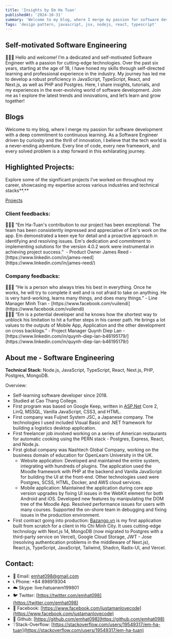 ```yaml
---
title: 'Insights by Em Ha Tuan'
publishedAt: '2024-10-31'
summary: 'Welcome to my blog, where I merge my passion for software development with a deep commitment to continuous learning. As a Software Engineer driven by curiosity and the thrill of innovation, I believe that the tech world is a never-ending adventure. Every line of code, every new framework, and every solved problem is a step forward in this exhilarating journey.'
Tags: 'design pattern, javascript, jsx, nodejs, react, typescript'
---
```


## Self-motivated Software Engineering

<aside>
👨🏻‍💻 Hello and welcome! I’m a dedicated and self-motivated Software Engineer with a passion for cutting-edge technologies. Over the past six years, starting at the age of 18, I have honed my skills through self-directed learning and professional experience in the industry. My journey has led me to develop a robust proficiency in JavaScript, TypeScript, React, and Next.js, as well as PHP and Postgres. Here, I share insights, tutorials, and my experiences in the ever-evolving world of software development. Join me as I explore the latest trends and innovations, and let’s learn and grow together!

</aside>

## Blogs

Welcome to my blog, where I merge my passion for software development with a deep commitment to continuous learning. As a Software Engineer driven by curiosity and the thrill of innovation, I believe that the tech world is a never-ending adventure. Every line of code, every new framework, and every solved problem is a step forward in this exhilarating journey.

## **Highlighted Projects:**

Explore some of the significant projects I’ve worked on throughout my career, showcasing my expertise across various industries and technical stacks**.**

[Projects](Insights%20by%20Em%20Ha%20Tuan%20d6639276ae29471786c819c7e4de0518/Projects%209049d30d9d5a4b45b08b63ae13e97253.csv)

### Client feedbacks:

<aside>
👨🏻‍💻 “Em Ha-Tuan's contribution to our project has been exceptional. The team has been consistently impressed and appreciative of Em's work on the app. Em demonstrated a keen eye for detail and a proactive approach in identifying and resolving issues. Em's dedication and commitment to implementing solutions for the version 4.0.2 work were instrumental in achieving project success.”  - Product Owner James Reed - [https://www.linkedin.com/in/james-reed](https://www.linkedin.com/in/james-reed/)

</aside>

### Company feedbacks:

<aside>
👨🏻‍💻 “He is a person who always tries his best in everything. Once he works, he will try to complete it well and is not afraid to take on anything. He is very hard-working, learns many things, and does many things.” - Line Manager Minh Tran - [https://www.facebook.com/vuilendi](https://www.facebook.com/vuilendi)

</aside>

<aside>
👨🏻‍💻 “Em is a potential developer and he knows how the shortest way to unblock his limitation to hit a further steps in his career path. He brings a lot values to the outputs of Mobile App, Application and the other development on cross backlogs.” - Project Manager Quynh Diep Lan - [https://www.linkedin.com/in/quynh-diep-lan-b46195179/](https://www.linkedin.com/in/quynh-diep-lan-b46195179/)

</aside>

## About me - **Software Engineering**

**Technical Stack:** Node.js, JavaScript, TypeScript, React, Next.js, PHP, Postgres, MongoDB.

Overview:

- Self-learning software developer since 2018.
- Studied at Cao Thang College.
- First program was based on Google Keep, written in [ASP.Net](http://asp.net/) Core 2, LinQ, MSSQL, Vanilla JavaScript, CSS3, and HTML.
- First company was Fuijnet System JSC, a Japanese company. The technologies I used included Visual Basic and .NET framework for building a logistics desktop application.
- First freelancer job involved working on a series of American restaurants for automatic cooking using the PERN stack - Postgres, Express, React, and Node.js.
- First global company was Nashtech Global Company, working on the business domain of education for OpenLearn University in the UK.
  - Website application: Developed and maintained the entire system, integrating with hundreds of plugins. The application used the Moodle framework with PHP at the backend and Vanilla JavaScript for building the UI at the front-end. Other technologies used were Postgres, SCSS, HTML, Docker, and AWS cloud services.
  - Mobile application: Maintained the application during core app version upgrades by fixing UI issues in the WebKit element for both Android and iOS. Developed new features by manipulating the DOM tree of the Moodle App. Resolved performance issues for users with many courses. Supported the on-shore team in debugging and fixing issues in the production environment.
- First contract going into production: [Bazango.vn](http://bazango.vn/) is my first application built from scratch for a client in Ho Chi Minh City. It uses cutting-edge technology with Next.js 14, MongoDB (now migrated to Postgres with a third-party service on Vercel), Google Cloud Storage, JWT - Jose (resolving authentication problems in the middleware of Next.js), React.js, TypeScript, JavaScript, Tailwind, Shadcn, Radix-UI, and Vercel.

## Contact:

- 💌 Email: [emhat098@gmail.com](mailto:emhat098@gmail.com)
- 📞 Phone: +84 898919304
- ☁️ Skype: live:hatuanem199801
- 🐦 Twitter: [https://twitter.com/emhat098](https://twitter.com/emhat098)
- 📘 Facebook: [https://www.facebook.com/justamanlovecode](https://www.facebook.com/justamanlovecode)
- 🐙 Github: [https://github.com/emhat098](https://github.com/emhat098)
- ❔Stack-Overflow: [https://stackoverflow.com/users/19549317/em-ha-tuan](https://stackoverflow.com/users/19549317/em-ha-tuan)
